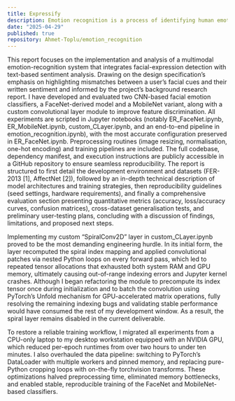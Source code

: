 ```yaml
---
title: Expressify
description: Emotion recognition is a process of identifying human emotions from facial expressions. This project leverages FaceNet and a custom classifier to accurately classify emotions from images.
date: "2025-04-29"
published: true
repository: Ahmet-Toplu/emotion_recognition
---
```


This report focuses on the implementation and analysis of a multimodal emotion-recognition 
system that integrates facial-expression detection with text-based sentiment analysis. 
Drawing on the design specification’s emphasis on highlighting mismatches between a user’s 
facial cues and their written sentiment and informed by the project’s background research 
report. I have developed and evaluated two CNN-based facial emotion classifiers, a 
FaceNet-derived model and a MobileNet variant, along with a custom convolutional layer 
module to improve feature discrimination. All experiments are scripted in Jupyter notebooks 
(notably ER_FaceNet.ipynb, ER_MobileNet.ipynb, custom_CLayer.ipynb, and an end-to-end 
pipeline in emotion_recognition.ipynb), with the most accurate configuration preserved 
in ER_FaceNet.ipynb. Preprocessing routines (image resizing, normalisation, one-hot encoding) 
and training pipelines are included. The full codebase, dependency manifest, and execution 
instructions are publicly accessible in a GitHub repository to ensure seamless reproducibility. 
The report is structured to first detail the development environment and datasets 
(FER-2013 [1], AffectNet [2]), followed by an in-depth technical description of model 
architectures and training strategies, then reproducibility guidelines (seed settings, 
hardware requirements), and finally a comprehensive evaluation section presenting quantitative 
metrics (accuracy, loss/accuracy curves, confusion matrices), cross-dataset generalisation 
tests, and preliminary user-testing plans, concluding with a discussion of findings, 
limitations, and proposed next steps. 
 
Implementing my custom “SpiralConv2D” layer in custom_CLayer.ipynb proved to be the most 
demanding engineering hurdle. In its initial form, the layer recomputed the spiral index 
mapping and applied convolutional patches via nested Python loops on every forward pass, 
which led to repeated tensor allocations that exhausted both system RAM and GPU memory, 
ultimately causing out-of-range indexing errors and Jupyter kernel crashes. Although I 
began refactoring the module to precompute its index tensor once during initialization 
and to batch the convolution using PyTorch’s Unfold mechanism for GPU-accelerated matrix 
operations, fully resolving the remaining indexing bugs and validating stable performance 
would have consumed the rest of my development window. As a result, the spiral layer 
remains disabled in the current deliverable. 
 
To restore a reliable training workflow, I migrated all experiments from a CPU-only laptop 
to my desktop workstation equipped with an NVIDIA GPU, which reduced per-epoch runtimes 
from over two hours to under ten minutes. I also overhauled the data pipeline: switching 
to PyTorch’s DataLoader with multiple workers and pinned memory, and replacing pure-Python 
cropping loops with on-the-fly torchvision transforms. These optimizations halved 
preprocessing time, eliminated memory bottlenecks, and enabled stable, reproducible training 
of the FaceNet and MobileNet-based classifiers. 
